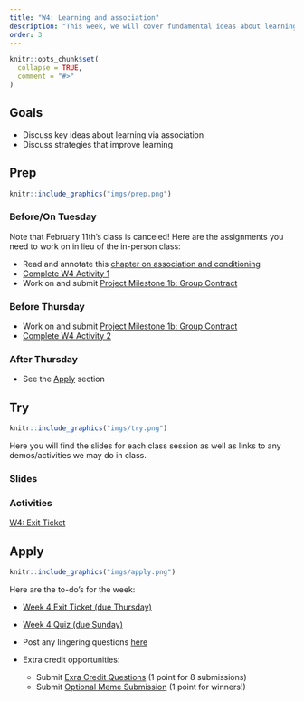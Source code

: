 ```yaml
---
title: "W4: Learning and association"
description: "This week, we will cover fundamental ideas about learning and evidence-based strategies to improve learning and retention"
order: 3 
---
```


```r
knitr::opts_chunk$set(
  collapse = TRUE,
  comment = "#>"
)
```

## Goals

- Discuss key ideas about learning via association
- Discuss strategies that improve learning

## Prep


:::::{.card .border .border-2 .border-info}
:::: {.grid .g-0}
::: {.g-col-3}
:::: {.card-body}

```r
knitr::include_graphics("imgs/prep.png")
```

::::
:::

::: {.g-col-9}
:::: {.card-body}
### Before/On Tuesday

Note that February 11th's class is canceled! Here are the assignments you need to work on in lieu of the in-person class:

- Read and annotate this <span style="color:#508AB0"><a href="https://bowdoin.instructure.com/courses/6946/modules/items/447690" target="_blank">chapter on association and conditioning</a></span>
- <span style="color:#508AB0"><a href="https://bowdoin.instructure.com/courses/6946/modules/items/435434" target="_blank">Complete W4 Activity 1</a></span>
- Work on and submit <span style="color:#508AB0"><a href="https://bowdoin.instructure.com/courses/6946/modules/items/450647" target="_blank">Project Milestone 1b: Group Contract</a></span>

### Before Thursday
- Work on and submit <span style="color:#508AB0"><a href="https://bowdoin.instructure.com/courses/6946/modules/items/450647" target="_blank">Project Milestone 1b: Group Contract</a></span>
- <span style="color:#508AB0"><a href="https://bowdoin.instructure.com/courses/6946/modules/items/447073" target="_blank">Complete W4 Activity 2</a></span>


### After Thursday

- See the [Apply](#apply) section

::::
:::
::::
:::::

## Try {.mt-5}

:::::{.card .border .border-2 .border-info}
:::: {.grid .g-0}
::: {.g-col-3}
:::: {.card-body}

```r
knitr::include_graphics("imgs/try.png")
```

::::
:::

::: {.g-col-9}
:::: {.card-body}

Here you will find the slides for each class session as well as links to any demos/activities we may do in class.

### Slides

<!-- <a class="btn btn-outline-info" href="../../slides/W1_getting_started.pdf" role="button" target="_blank">W1: Slides 1</a> -->

<!-- <a class="btn btn-outline-info" href="../../slides/W1_research_design.pdf" role="button" target="_blank">W1: Slides 2</a> -->

### Activities

<a class="btn btn-outline-info" href="https://bowdoin.instructure.com/courses/6946/modules/items/447074" role="button" target="_blank">W4: Exit Ticket</a>



::::
:::


::::
:::::

## Apply {.mt-5}

:::::{.card .border .border-2 .border-info}
:::: {.grid .g-0}
::: {.g-col-3}
:::: {.card-body}

```r
knitr::include_graphics("imgs/apply.png")
```

::::
:::

::: {.g-col-9}
:::: {.card-body}

Here are the to-do's for the week:

- <span style="color:#508AB0"><a href="https://bowdoin.instructure.com/courses/6946/modules/items/447074" target="_blank">Week 4 Exit Ticket (due Thursday)</a></span>
- <span style="color:#508AB0"><a href="https://bowdoin.instructure.com/courses/6946/modules/items/447075" target="_blank">Week 4 Quiz (due Sunday)</a></span>
- Post any lingering questions <a href="https://forms.gle/FUPZMhQWY8cNEdYs9" target="_blank">here</a>

- Extra credit opportunities:
  - Submit <span style="color:#508AB0"><a href="https://bowdoin.instructure.com/courses/6946/modules/items/447076" target="_blank">Exra Credit Questions</a></span> (1 point for 8 submissions)
  - Submit <span style="color:#508AB0"><a href="https://bowdoin.instructure.com/courses/6946/modules/items/447077" target="_blank">Optional Meme Submission</a></span> (1 point for winners!)

::::
:::


::::
:::::

